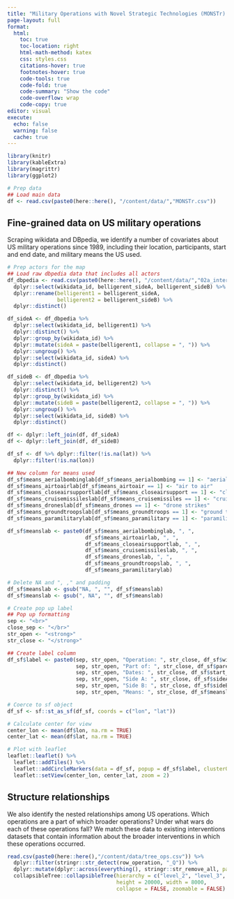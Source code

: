 ```yaml
---
title: "Military Operations with Novel Strategic Technologies (MONSTr) Dataset"
page-layout: full
format:
  html:
    toc: true
    toc-location: right
    html-math-method: katex
    css: styles.css
    citations-hover: true
    footnotes-hover: true
    code-tools: true
    code-fold: true
    code-summary: "Show the code"
    code-overflow: wrap
    code-copy: true
editor: visual
execute:
  echo: false
  warning: false
  cache: true
---
```



```r
library(knitr)
library(kableExtra)
library(magrittr)
library(ggplot2)
```

```r
# Prep data
## Load main data
df <- read.csv(paste0(here::here(), "/content/data/","MONSTr.csv"))
```

## Fine-grained data on US military operations

Scraping wikidata and DBpedia, we identify a number of covariates about US military operations since 1989, including their location, participants, start and end date, and military means the US used.

```r
# Prep actors for the map
## Load raw dbpedia data that includes all actors
df_dbpedia <- read.csv(paste0(here::here(), "/content/data/","02a_interventions_newdata_dbpedia.csv")) %>%
  dplyr::select(wikidata_id, belligerent_sideA, belligerent_sideB) %>%
  dplyr::rename(belligerent1 = belligerent_sideA,
                belligerent2 = belligerent_sideB) %>%
  dplyr::distinct()

df_sideA <- df_dbpedia %>%
  dplyr::select(wikidata_id, belligerent1) %>%
  dplyr::distinct() %>%
  dplyr::group_by(wikidata_id) %>%
  dplyr::mutate(sideA = paste(belligerent1, collapse = ", ")) %>%
  dplyr::ungroup() %>%
  dplyr::select(wikidata_id, sideA) %>%
  dplyr::distinct()

df_sideB <- df_dbpedia %>%
  dplyr::select(wikidata_id, belligerent2) %>%
  dplyr::distinct() %>%
  dplyr::group_by(wikidata_id) %>%
  dplyr::mutate(sideB = paste(belligerent2, collapse = ", ")) %>%
  dplyr::ungroup() %>%
  dplyr::select(wikidata_id, sideB) %>%
  dplyr::distinct()

df <- dplyr::left_join(df, df_sideA)
df <- dplyr::left_join(df, df_sideB)

df_sf <- df %>% dplyr::filter(!is.na(lat)) %>%
  dplyr::filter(!is.na(lon))

## New column for means used
df_sf$means_aerialbombinglab[df_sf$means_aerialbombing == 1] <- "aerial bombing"
df_sf$means_airtoairlab[df_sf$means_airtoair == 1] <- "air to air"
df_sf$means_closeairsupportlab[df_sf$means_closeairsupport == 1] <- "close air support"
df_sf$means_cruisemissileslab[df_sf$means_cruisemissiles == 1] <- "cruise missiles"
df_sf$means_droneslab[df_sf$means_drones == 1] <- "drone strikes"
df_sf$means_groundtroopslab[df_sf$means_groundtroops == 1] <- "ground troops"
df_sf$means_paramilitarylab[df_sf$means_paramilitary == 1] <- "paramilitary"

df_sf$meanslab <- paste0(df_sf$means_aerialbombinglab, ", ", 
                         df_sf$means_airtoairlab, ", ", 
                         df_sf$means_closeairsupportlab, ", ", 
                         df_sf$means_cruisemissileslab, ", ", 
                         df_sf$means_droneslab, ", ", 
                         df_sf$means_groundtroopslab, ", ", 
                         df_sf$means_paramilitarylab)

# Delete NA and ", ," and padding
df_sf$meanslab <- gsub("NA, ", "", df_sf$meanslab)
df_sf$meanslab <- gsub(", NA", "", df_sf$meanslab)

# Create pop up label
## Pop up formatting
sep <- "<br>"
close_sep <- "</br>"
str_open <- "<strong>"
str_close <- "</strong>"

## Create label column
df_sf$label <- paste0(sep, str_open, "Operation: ", str_close, df_sf$wikidata_name, close_sep, 
                      sep, str_open, "Part of: ", str_close, df_sf$parent_name, close_sep, 
                      sep, str_open, "Dates: ", str_close, df_sf$start_date, " to ", df_sf$end_date, close_sep,
                      sep, str_open, "Side A: ", str_close, df_sf$sideA, close_sep,
                      sep, str_open, "Side B: ", str_close, df_sf$sideB, close_sep,
                      sep, str_open, "Means: ", str_close, df_sf$meanslab, close_sep)

# Coerce to sf object
df_sf <- sf::st_as_sf(df_sf, coords = c("lon", "lat"))

# Calculate center for view
center_lon <- mean(df$lon, na.rm = TRUE)
center_lat <- mean(df$lat, na.rm = TRUE)

# Plot with leaflet
leaflet::leaflet() %>%
  leaflet::addTiles() %>%
  leaflet::addCircleMarkers(data = df_sf, popup = df_sf$label, clusterOptions = leaflet::markerClusterOptions()) %>%
  leaflet::setView(center_lon, center_lat, zoom = 2)
```

## Structure relationships

We also identify the nested relationships among US operations. Which operations are a part of which broader operations? Under what wars do each of these operations fall? We match these data to existing interventions datasets that contain information about the broader interventions in which these operations occurred.

```r
read.csv(paste0(here::here(),"/content/data/tree_ops.csv")) %>%
  dplyr::filter(stringr::str_detect(row_operation, "_Q")) %>%
  dplyr::mutate(dplyr::across(everything(), stringr::str_remove_all, pattern = '_.*')) %>%
  collapsibleTree::collapsibleTree(hierarchy = c("level_2", "level_3", "level_4", "level_5", "level_6", "level_7", "level_8", "level_9"), 
                                   height = 20000, width = 8000, 
                                   collapse = FALSE, zoomable = FALSE)
```

